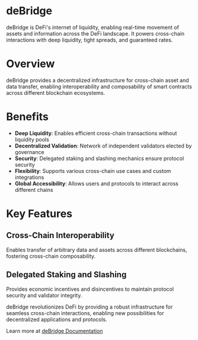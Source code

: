# deBridge

deBridge is DeFi's internet of liquidity, enabling real-time movement of assets and information across the DeFi landscape. It powers cross-chain interactions with deep liquidity, tight spreads, and guaranteed rates.

# Overview

deBridge provides a decentralized infrastructure for cross-chain asset and data transfer, enabling interoperability and composability of smart contracts across different blockchain ecosystems.

# Benefits

- **Deep Liquidity**: Enables efficient cross-chain transactions without liquidity pools
- **Decentralized Validation**: Network of independent validators elected by governance
- **Security**: Delegated staking and slashing mechanics ensure protocol security
- **Flexibility**: Supports various cross-chain use cases and custom integrations
- **Global Accessibility**: Allows users and protocols to interact across different chains

# Key Features

## Cross-Chain Interoperability

Enables transfer of arbitrary data and assets across different blockchains, fostering cross-chain composability.

## Delegated Staking and Slashing

Provides economic incentives and disincentives to maintain protocol security and validator integrity.

deBridge revolutionizes DeFi by providing a robust infrastructure for seamless cross-chain interactions, enabling new possibilities for decentralized applications and protocols.

Learn more at [deBridge Documentation](https://docs.debridge.finance/)
